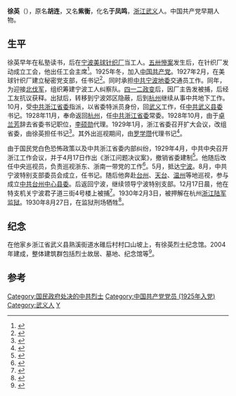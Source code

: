 '''徐英'''（{{bd|1907年||1930年|8月27日}}），原名'''胡连'''，又名'''紫衡'''，化名'''于凤鸣'''，[[浙江|浙江]][[武义|武义]]人。中国共产党早期人物。

== 生平 ==
徐英早年在私塾读书，后在[[宁波美球针织厂|宁波美球针织厂]]当工人。[[五卅慘案|五卅慘案]]发生后，在针织厂发动成立工会，他出任工会主席<ref>{{Cite book|title=中共宁波党史 第1卷|last=中共宁波市委党史研究室|first=|publisher=北京：[[中共党史出版社|中共党史出版社]]|year=2001.05|isbn=7-80136-571-2|location=|pages=48}}</ref>。1925年冬，加入[[中国共产党|中国共产党]]。1927年2月，在美球针织厂建立秘密党支部，任书记<ref>{{Cite book|title=中国共产党浙江省临安县组织史资料|last=中共浙江省临安县委组织部|first=|publisher=北京：[[人民日报出版社|人民日报出版社]]|year=1994.11|isbn=7-80002-704-X|location=|pages=38}}</ref>。同时承担[[中共宁波地委|中共宁波地委]]交通员工作。同年，为迎接[[北伐军|北伐军]]，组织筹建宁波工人纠察队。[[四一二政变|四一二政变]]后，因厂主告发被捕，后经工友抗议获释。出狱后，转移到宁波郊区隐蔽，后到[[杭州|杭州]]继续从事中共地下工作。10月，受[[中共浙江省委|中共浙江省委]]指派，以省委特派员身份，回[[武义|武义]]工作，任[[中共武义县委|中共武义县委]]书记。1928年11月，奉命返回[[杭州|杭州]]，任[[中共浙江省委|中共浙江省委]]常委。1928年10月，由于[[卓兰芳|卓兰芳]]辞去省委书记职位，[[李硕勋|李硕勋]]代理。1929年1月，浙江省委召开扩大会议，改组省委，由徐英担任书记<ref>{{Cite book|title=中国近现代人名大辞典|last=李盛平主编|first=|publisher=北京：[[中国国际广播出版社|中国国际广播出版社]]|year=1989.04|isbn=7-80035-227-7|location=|pages=564}}</ref>。其外出巡视期间，由[[罗学瓒|罗学瓒]]代理书记<ref>{{Cite book|title=中国共产党浙江历史 1921-1949 第1卷|last=高三山主编；中共浙江省委党史研究室著|first=|publisher=北京：[[中共党史出版社|中共党史出版社]]|year=2011|isbn=978-7-5098-1126-9|location=|pages=200-201}}</ref>。

由于国民党白色恐怖政策以及中共浙江省委内部纠纷，1929年4月，中共中央召开浙江工作会议，并于4月17日作出《浙江问题决议案》，撤销省委建制<ref>{{Cite book|title=浙江通史 第12卷 民国卷 下|last=袁成毅著|first=|publisher=杭州：[[浙江人民出版社|浙江人民出版社]]|year=2005.12|isbn=7-213-02787-5|location=|pages=45-46}}</ref>。他随后改任中央巡视员，负责巡视浙东、浙南一带党的工作<ref>{{Cite book|title=红旗卷起农奴戟 中国工农红军第十三军|last=金延锋，沙勋编著|first=|publisher=杭州：[[浙江人民出版社|浙江人民出版社]]|year=2018.07|isbn=978-7-213-08336-5|location=|pages=14}}</ref>。5月，抵达[[宁波|宁波]]。8月，中共宁波特别支部委员会成立，任书记。随后他奔赴[[台州|台州]]、[[天台县|天台]]、[[温州|温州]]等地巡视，参与成立[[中共台州中心县委|中共台州中心县委]]。后返回宁波，继续领导宁波特别支部。12月17日晨，他在特支机关宁波君子道三街4号楼上被捕<ref>{{Cite book|title=四明风采 建党九十年来宁波九十事九十人|last=中共宁波市委党史研究室编|first=|publisher=宁波：宁波出版社|year=2012.12|isbn=7-5526-0527-8|location=|pages=45}}</ref>。1930年2月3日，被押解在杭州[[浙江陆军监狱|浙江陆军监狱]]。1930年8月27日，在监狱刑场牺牲<ref>{{Cite book|title=宁波中共党史人物 1925-1949|last=中共宁波市委党史研究室编|first=|publisher=宁波：[[宁波出版社|宁波出版社]]|year=2015.12|isbn=978-7-5526-2341-3|location=|pages=48}}</ref>。

== 纪念 ==
在他家乡浙江省武义县熟溪街道水碓后村村口山坡上，有徐英烈士纪念馆。2004年建成，整体建筑群包括烈士故居、墓地、纪念馆等<ref>{{Cite book|title=红色名人印迹|last=浙江省中共党史学会，浙江现代革命历史文化研究基地编|first=|publisher=北京：[[中共党史出版社|中共党史出版社]]|year=2014.02|isbn=978-7-5098-2496-2|location=|pages=267}}</ref>。

==参考==
{{reflist}}

[[Category:国民政府处决的中共烈士|Category:国民政府处决的中共烈士]]
[[Category:中国共产党党员_(1925年入党)|Category:中国共产党党员 (1925年入党)]]
[[Category:武义人|Category:武义人]]
[[Category:徐姓|Y]]